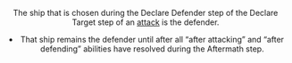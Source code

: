 <Header title="Defender" version="1.4.4" />

The ship that is chosen during the Declare Defender step of the Declare
Target step of an [attack](/article/Attack) is the defender.

- That ship remains the defender until after all “after attacking” and “after
  defending” abilities have resolved during the Aftermath step.
